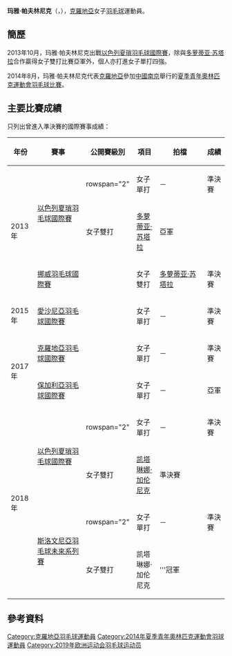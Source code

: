 {{noteTA|G1=Badminton}}
{{Infobox 羽球選手
| playername              = 玛雅·帕夫林尼克<br />{{lang|hr|Maja Pavlinić}}
| image                   = 
| size                    = 
| caption                 = 
| birth_name              = 
| date_of_birth           = {{birth_date_and_age|1997|6|14}}
| place_of_birth          = 
| height                  = 
| weight                  = 
| event                   = 女子單打、女子雙打、混合雙打
| country                 = {{CRO}}
| years_started           =
| handedness              = 
| coach                   = 
| highest_ranking         = 第158位（女單）
| date_of_highest_ranking = 2015年8月27日 <ref name="ranking">{{en}}[http://bwf.tournamentsoftware.com/ranking/player.aspx?id=9589&player=306537 BWF World Ranking - Ranking of Maja PAVLINIC (87268)] {{Wayback|url=http://bwf.tournamentsoftware.com/ranking/player.aspx?id=9589&player=306537 |date=20190827132054 }}</ref>
| current_ranking         = 沒有排名
| date_of_current_ranking = 
| played                  = 96勝–48負（女單）<br/>73勝–34負（女雙）<br/>22勝–23負（混雙）
| titles                  = 
| bwf_profile             = C70BEE5D-9396-4953-A60D-28A1A0639B29
| bwf_id                  = 87268
| updated                 = 2016年12月2日
}}
{{MedalTableTop}}
{{MedalSport | 女子[[羽毛球|羽毛球]]}}
{{MedalCountry | {{CRO}}}}
{{MedalBottom}}
'''玛雅·帕夫林尼克'''（{{lang-hr|'''Maja Pavlinić'''}}，{{bd|1997年|6月14日||}}），[[克羅地亞|克羅地亞]]女子[[羽毛球|羽毛球]]運動員。

== 簡歷 ==
2013年10月，玛雅·帕夫林尼克出戰[[2013年以色列夏瑣羽毛球國際賽|以色列夏瑣羽毛球國際賽]]，除與[[多萝蒂亚·苏塔拉|多萝蒂亚·苏塔拉]]合作贏得女子雙打比賽亞軍外，個人亦打進女子單打四強。

2014年8月，玛雅·帕夫林尼克代表[[2014年夏季青年奧林匹克運動會克羅地亞代表團|克羅地亞]]參加[[中國|中國]][[南京|南京]]舉行的[[2014年夏季青年奧林匹克運動會|夏季青年奧林匹克運動會]][[2014年夏季青年奧林匹克運動會羽毛球比賽|羽毛球比賽]]。

==主要比賽成績==
只列出曾進入準決賽的國際賽事成績：
{| class=wikitable style="text-align:center; font-size:small;" 
!width="50"|年份
!width="180"|賽事
!width="80"|公開賽級別
!width="60"|項目
!width="160"|拍檔
!width="50"|成績
|-
!rowspan="3"|2013年
|rowspan="2"|[[2013年以色列夏瑣羽毛球國際賽|以色列夏瑣羽毛球國際賽]]
|rowspan="2" {{BWFIS}}
|女子單打
|－
|bgcolor="#b8860b"|準決賽
|-
|女子雙打
|[[多萝蒂亚·苏塔拉|多萝蒂亚·苏塔拉]]
|bgcolor="silver"|亞軍
|-
|[[2013年挪威羽毛球國際賽|挪威羽毛球國際賽]]
|{{BWFIS}}
|女子雙打
|[[多萝蒂亚·苏塔拉|多萝蒂亚·苏塔拉]]
|bgcolor="#b8860b"|準決賽
|-
!rowspan="1"|2015年
|[[2015年愛沙尼亞羽毛球國際賽|愛沙尼亞羽毛球國際賽]]
|{{BWFIS}}
|女子單打
|－
|bgcolor="#b8860b"|準決賽
|-
!rowspan="2"|2017年
|[[2017年克羅地亞羽毛球國際賽|克羅地亞羽毛球國際賽]]
|{{BWFFS}}
|女子單打
|－
|bgcolor="#b8860b"|準決賽
|-
|[[2017年保加利亞羽毛球國際賽|保加利亞羽毛球國際賽]]
|{{BWFFS}}
|女子單打
|－
|bgcolor="silver"|亞軍
|-
!rowspan="4"|2018年
|rowspan="2"|[[2018年以色列夏瑣羽毛球國際賽|以色列夏瑣羽毛球國際賽]]
|rowspan="2" {{BWFFS}}
|女子單打
|－
|bgcolor="#b8860b"|準決賽
|-
|女子雙打
|[[凯塔琳娜·加伦尼克|凯塔琳娜·加伦尼克]]
|bgcolor="#b8860b"|準決賽
|-
|rowspan="2"|[[2018年斯洛文尼亞羽毛球未來系列賽|斯洛文尼亞羽毛球未來系列賽]]
|rowspan="2" {{BWFFS}}
|女子單打
|－
|bgcolor="#b8860b"|準決賽
|-
|女子雙打
|凯塔琳娜·加伦尼克
|bgcolor="gold"|'''冠軍
|}
{{BWF賽事級別索引}}

== 參考資料 ==
{{Reflist}}

{{DEFAULTSORT:Pavlinić, Maja}}
[[Category:克羅地亞羽毛球運動員|Category:克羅地亞羽毛球運動員]]
[[Category:2014年夏季青年奧林匹克運動會羽球運動員|Category:2014年夏季青年奧林匹克運動會羽球運動員]]
[[Category:2019年欧洲运动会羽毛球运动员|Category:2019年欧洲运动会羽毛球运动员]]